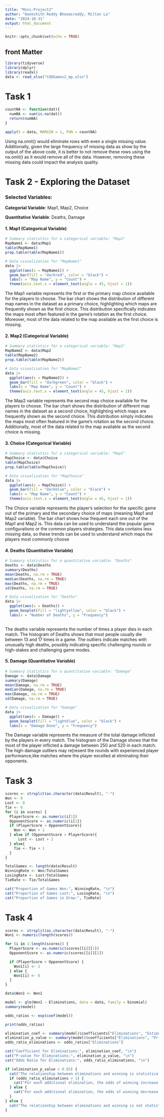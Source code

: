 ```yaml
---
title: "Mini-Project2"
author: "Deekshith Reddy Bhoomireddy, Milton La"
date: "2024-10-31"
output: html_document
---
```


```r
knitr::opts_chunk$set(echo = TRUE)
```

## front Matter
```r
library(tidyverse)
library(dplyr)
library(readxl)
data <- read_xlsx("CODGames2_mp.xlsx")
```

# Task 1
```r
countNA <- function(dat){
  numNA <- sum(is.na(dat))
  return(numNA)
}

apply(X = data, MARGIN = 1, FUN = countNA)
```
Using na.omit() would eliminate rows with even a single missing value. Additionally, given the large frequency of missing data as show by the output of the above code, it is better to not remove these rows using the na.omit() as it would remove all of the data. However, removing these missing data could impact the analysis quality.


# Task 2 - Exploring the Dataset

### Selected Variables:

**Categorial Variable**: Map1, Map2, Choice

**Quantitative Variable**: Deaths, Damage

#### 1. Map1 (Categorical Variable)

```r
# Summary statistics for a categorical variable: "Map1"
MapName1 <- data$Map1
table(MapName1)
prop.table(table(MapName1))

# Data visualization for "MapName1"
data |>
  ggplot(aes(x = MapName1)) +
  geom_bar(fill = "darkred", color = "black") + 
  labs(x = "Map Name", y = "Count") +
  theme(axis.text.x = element_text(angle = 45, hjust = 1))
```

The Map1 variable represents the first or the primary map choice available for the players to choose. The bar chart shows the distribution of different map names in the dataset as a primary choice, highlighting which maps are frequently shown as the first choice. This distribution specifically indicates the maps most often featured in the game’s rotation as the first choice. Moreover, most of the data related to the map available as the first choice is missing.

#### 2. Map2 (Categorical Variable)

```r
# Summary statistics for a categorical variable: "Map1"
MapName2 <- data$Map2
table(MapName2)
prop.table(table(MapName2))

# Data visualization for "MapName2"
data |>
  ggplot(aes(x = MapName2)) +
  geom_bar(fill = "darkgreen", color = "black") + 
  labs(x = "Map Name", y = "Count") +
  theme(axis.text.x = element_text(angle = 45, hjust = 1))
```

The Map2 variable represents the second map choice available for the players to choose. The bar chart shows the distribution of different map names in the dataset as a second choice, highlighting which maps are frequently shown as the second choice. This distribution simply indicates the maps most often featured in the game’s rotation as the second choice. Additionally, most of the data related to the map available as the second choice is missing.

#### 3. Choice (Categorical Variable)

```r
# Summary statistics for a categorical variable: "Map1"
MapChoice <- data$Choice
table(MapChoice)
prop.table(table(MapChoice))

# Data visualization for "MapChoice"
data |>
  ggplot(aes(x = MapChoice)) +
  geom_bar(fill = "darkblue", color = "black") + 
  labs(x = "Map Name", y = "Count") +
  theme(axis.text.x = element_text(angle = 45, hjust = 1))

```

The Choice variable represents the player's selection for the specific game out of the primary and the secondary choice of maps (meaning Map1 and Map2 variable). The bar chart shows how frequent each one out of the Map1 and Map2 is. This data can be used to understand the popular game configurations or the common players strategies. This data contains less missing data, so these trends can be used to understand which maps the players most commonly choose

#### 4. Deaths (Quantitative Variable)

```r
# Summary statistics for a quantitative variable: "Deaths"
Deaths <- data$Deaths
summary(Deaths)
mean(Deaths, na.rm = TRUE)
median(Deaths, na.rm = TRUE)
max(Deaths, na.rm = TRUE)
sd(Deaths, na.rm = TRUE)

# Data visualization for "Deaths"
data |>
  ggplot(aes(x = Deaths)) +
  geom_boxplot(fill = "lightyellow", color = "black") + 
  labs(x = "Number of Deaths", y = "Frequency")
  
```

The deaths variable represents the number of times a player dies in each match. The histogram of Deaths shows that most people usually die between 13 and 17 times in a game. The outliers indicate matches with unusually high deaths, possibly indicating specific challenging rounds or high-stakes and challenging game modes.

#### 5. Damage (Quantitative Variable)

```r
# Summary statistics for a quantitative variable: "Damage"
Damage <- data$Damage
summary(Damage)
mean(Damage, na.rm = TRUE)
median(Damage, na.rm = TRUE)
max(Damage, na.rm = TRUE)
sd(Damage, na.rm = TRUE)

# Data visualization for "Damage"
data |>
  ggplot(aes(x = Damage)) +
  geom_boxplot(fill = "lightblue", color = "black") + 
  labs(x = "Damage Done", y = "Frequency")
```

The Damage variable represents the measure of the total damage inflicted by the players in every match.
The histogram of the Damage shows that the most of the player inflicted a damage between 250 and 520 in each match. The high-damage outliers may re[resent the rounds with experienced player performance,like matches where the player excelled at eliminating their opponents.


# Task 3 

```r
scores <- strsplit(as.character(data$Result), "-")
Won <- 0
Lost <- 0
Tie <- 0
for (i in scores) {
  PlayerScore <- as.numeric(i[1])
  OpponentScore <- as.numeric(i[2])
  if (PlayerScore > OpponentScore){
    Won <- Won + 1
  } else if (OpponentScore > PlayerScore){
      Lost <- Lost + 1
  } else{
    Tie <- Tie + 1
  }
}

TotalGames <- length(data$Result)
WinningRate <- Won/TotalGames
LosingRate <- Lost/TotalGames
TieRate <- Tie/TotalGames

cat("Proportion of Games Won:", WinningRate, "\n")
cat("Proportion of Games Lost:", LosingRate, "\n")
cat("Proportion of Games in Draw:", TieRate)
```

# Task 4
```r
scores <- strsplit(as.character(data$Result), "-")
Won1 <- numeric(length(scores))

for (i in 1:length(scores)) {
  PlayerScore <- as.numeric(scores[[i]][1])
  OpponentScore <- as.numeric(scores[[i]][2])

  if (PlayerScore > OpponentScore) {
    Won1[i] <- 1
  } else {
    Won1[i] <- 0
  }
}

data$Won1 <- Won1

model <- glm(Won1 ~ Eliminations, data = data, family = binomial)
summary(model)

odds_ratios <- exp(coef(model))

print(odds_ratios)

elimination_coef <- summary(model)$coefficients["Eliminations", "Estimate"]
elimination_p_value <- summary(model)$coefficients["Eliminations", "Pr(>|z|)"]
odds_ratio_eliminations <- odds_ratios["Eliminations"]

cat("Coefficient for Eliminations:", elimination_coef, "\n")
cat("P-value for Eliminations:", elimination_p_value, "\n")
cat("Odds Ratio for Eliminations:", odds_ratio_eliminations, "\n")

if (elimination_p_value < 0.05) {
  cat("The relationship between eliminations and winning is statistically significant (p-value < 0.05).\n")
  if (odds_ratio_eliminations > 1) {
    cat("For each additional elimination, the odds of winning increase by a factor of", odds_ratio_eliminations, ".\n")
  } else {
    cat("For each additional elimination, the odds of winning decrease by a factor of", odds_ratio_eliminations, ".\n")
  }
} else {
  cat("The relationship between eliminations and winning is not statistically significant (p-value >= 0.05).\n")
}
```
